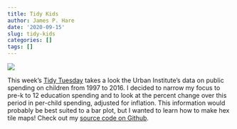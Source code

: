 ```yaml
---
title: Tidy Kids
author: James P. Hare
date: '2020-09-15'
slug: tidy-kids
categories: []
tags: []
---
```


![](/post/2020-09-15-tidy-kids_files/map-1.png)

This week's [Tidy Tuesday](https://github.com/rfordatascience/tidytuesday/blob/275a2313a8d8536cb6d43d9fcb2ee232a792b22c/data/2020/2020-09-15/readme.md) takes a look the Urban Institute's data on public spending on children from 1997 to 2016. I decided to narrow my focus to pre-k to 12 education spending and to look at the percent change over this period in per-child spending, adjusted for inflation. This information would probably be best suited to a bar plot, but I wanted to learn how to make hex tile maps! Check out my [source code on Github](https://github.com/jamesphare/tidytuesday/blob/a17ce5299121e0eca98e5a030b17d9e7ac09a45c/20200915/kids.md).